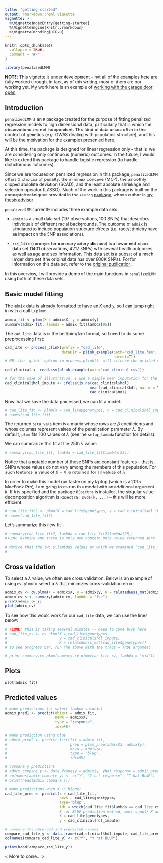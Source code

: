 ```yaml
---
title: "getting-started"
output: rmarkdown::html_vignette
vignette: >
  %\VignetteIndexEntry{getting-started}
  %\VignetteEngine{knitr::rmarkdown}
  %\VignetteEncoding{UTF-8}
---
```


```r
knitr::opts_chunk$set(
  collapse = TRUE,
  comment = "#>"
)
```

```r
library(penalizedLMM)
```

**NOTE**: This vignette is under development -- not all of the examples here are fully worked through. In fact, as of this writing, most of them are not working yet. My work here is an example of [working with the garage door open](https://notes.andymatuschak.org/About_these_notes?stackedNotes=z21cgR9K3UcQ5a7yPsj2RUim3oM2TzdBByZu).


## Introduction 

`penalizedLMM` is an `R` package created for the purpose of fitting penalized regression models to high dimensional data, particularly that in which the observations are not independent. This kind of data arises often in the context of genetics (*e.g.* GWAS dealing with population structure), and this will be the motivation for the examples presented here.

At this time, the package is designed for linear regression only -- that is, we are considering only continuous (numeric) outcomes. In the future, I would like to extend this package to handle logistic regression (to handle dichotomous outcomes). 

Since we are focused on penalized regression in this package, `penalizedLMM` offers 3 choices of penalty: the minimax concave (MCP), the smoothly clipped absolute deviation (SCAD), and the least absolute shrinkage and selection operator (LASSO).  Much of the work in this package is built on the concepts/techniques provided in the `ncvreg` [package](https://github.com/pbreheny/ncvreg), whose author is [my thesis advisor](https://myweb.uiowa.edu/pbreheny/). 

`penalizedLMM` currently includes three example data sets: 

  * `admix` is a small data set (197 observations, 100 SNPs) that describes individuals of different racial backgrounds. The outcome of `admix` is simulated to include population structure effects (*i.e.* race/ethnicity have an impact on the SNP associations). 
  
  * `cad_lite` (acronym for **c**oronary **a**rtery **d**isease) is a lower mid-sized data set (1401 observations, 4217 SNPs) with several health outcomes as well as age and sex information. This data set is a subset of a much larger data set (the original data has over 800K SNPs). For for information on this data set, refer to the [original publication](https://pubmed.ncbi.nlm.nih.gov/21239051/).
  
In this overview, I will provide a demo of the main functions in `penalizedLMM` using both of these data sets. 


## Basic model fitting 

The `admix` data is already formatted to have an $X$ and $y$, so I can jump right in with a call to `plmm`:

```r
admix_fit <- plmm(X = admix$X, y = admix$y)
summary(admix_fit, lambda = admix_fit$lambda[95])
```

The `cad_lite` data is in the bed/bim/fam format, so I need to do some preprocessing first: 

```r
cad_lite <- process_plink(prefix = "cad_lite",
                          dataDir = plink_example(path="cad_lite.fam",
                                                  parent=T))
# NB: the 'quiet' option in process_plink()  will silence the printed messages

cad_clinical <- read.csv(plink_example(path="cad_clinical.csv"))

# for the sake of illustration, I use a simple mean imputation for the outcome 
cad_clinical$hdl_impute <- ifelse(is.na(cad_clinical$hdl),
                                       mean(cad_clinical$hdl, na.rm = T),
                                       cad_clinical$hdl)
```

Now that we have the data processed, we can fit a model. 

```r
# cad_lite_fit <- plmm(X = cad_lite$genotypes, y = cad_clinical$hdl_impute)
# names(cad_lite_fit)
```

The returned `beta_vals` item is a matrix whose rows are $\beta$ coefficients and whose columns represent values of the penalization parameter $\lambda$. By default, `plmm` fits 100 values of $\lambda$ (see the `setup_lambda` function for details). 

We can summarize this fit at the 25th $\lambda$ value:  

```r
# summary(cad_lite_fit, lambda = cad_lite_fit$lambda[25])
```

Notice that a notable number of these SNPs are constant features -- that is, SNPs whose values do not vary among the members of this population. For such features, a value of $\beta=0$ is returned for all values of $\lambda$. 

In order to make this model run faster on my laptop (which is a 2015 MacBook Pro), I am going to re-run this model with an additional argument $k$. If $k$ is specified and the package `RSpectra` is installed, the singular value decomposition algorithm is `RSpectra::svds(k, ...)` -- this will be more efficient.  

```r
# cad_lite_fit2 <- plmm(X = cad_lite$genotypes, y = cad_clinical$hdl_impute, k = 5)
# names(cad_lite_fit2)
```

Let's summarize this new fit -- 

```r
# summary(cad_lite_fit2, lambda = cad_lite_fit2$lambda[25])
#TODO: examine why there is only one nonzero beta value returned here  

# Notice that the two $\lambda$ values at which we examined `cad_lite_fit` and `cad_lite_fit2` were not the same; those values were `r cad_lite_fit$lambda[25]` and `r cad_lite_fit2$lambda[25]` respectively. 
# 

```



## Cross validation 

To select a $\lambda$ value, we often use cross validation. Below is an example of using `cv.plmm` to select a $\lambda$ that minimizes cross-validation error: 

```r
admix_cv <- cv.plmm(X = admix$X, y = admix$y, K = relatedness_mat(admix$X))
admix_cv_s <- summary(admix_cv, lambda = "1se")
print(admix_cv_s)
plot(admix_cv)
```


To see how this would work for our `cad_lite` data, we can use the lines below: 

```r
# FIXME: this is taking several minutes -- need to come back here 
# cad_lite_cv <- cv.plmm(X = cad_lite$genotypes, 
#                        y = cad_clinical$hdl_impute,
#                        K = relatedness_mat(cad_lite$genotypes))
# to see progress bar, run the above with the trace = TRUE argument

# print.summary.cv.plmm(summary.cv.plmm(cad_lite_cv, lambda = "min"))
```

## Plots 

```r
plot(admix_fit)
```


## Predicted values 

```r
# make predictions for select lambda value(s)
admix_pred1 <- predict(object = admix_fit,
                       newX = admix$X,
                       type = "response",
                       idx=98)

# make prediction using blup 
# admix_pred2 <- predict.list(fit = admix_fit,
#                             prep = plmm_prep(admix$X, admix$y),
#                             newX = admix$X,
#                             type = "blup",
#                             idx=98)

# compare y predictions 
# admix_compare_y <- data.frame(y = admix$y, yhat_response = admix_pred1, yhat_blup = admix_pred2)
# colnames(admix_compare_y) <- c("Y", "Y hat response", "Y hat BLUP")
# print(head(admix_compare_y))
```


```r
# make predictions when X is bigger
cad_lite_pred <- predict(x = cad_lite_fit,
                         newX = cad_lite$genotypes,
                         type='blup',
                         idx = which(cad_lite_fit$lambda == cad_lite_cv$lambda.1se),
                         # for BLUP prediction method, must supply X and y
                         X = cad_lite$genotypes,
                         y = cad_clinical$hdl_impute)

# compare the observed and predicted values 
compare_cad_lite_y <- data.frame(cad_clinical$hdl_impute, cad_lite_pred)
colnames(compare_cad_lite_y) <- c("Y", "Y hat BLUP")

print(head(compare_cad_lite_y))
```

< More to come... >
